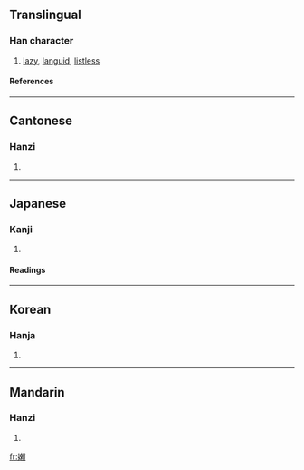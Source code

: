 {{see|懶|懒}}

==Translingual==
===Han character===
{{Han char|rn=38|rad=女|as=16|sn=19|four=4748<sub>6</sub>|canj=女木中金 (VDLC)}}
# [[lazy]], [[languid]], [[listless]]
====References====
{{Han ref|kx=0273.360|dkj=06872|dj=0542.080|hdz=21089.090|uh=5B3E|ud=23358|bh=F1FB|bd=61947}}

----
==Cantonese==
===Hanzi===
{{yue-hanzi|jyut=|y=laan5}}
# {{defn|Cantonese}}

----
==Japanese==
===Kanji===
{{ja-kanji|grade=|rs=女16}}
# {{defn|Japanese}} 
====Readings====
{{ja-readings|on=[[らん]] (ran)|kun=[[おこたる]] (okotaru), [[ものうい]] (monoui)}}

----
==Korean==
===Hanja===
{{ko-hanja|hangeul=란|rv=ran|mr=ran}}
# {{defn|Korean}}

----
==Mandarin==
===Hanzi===
{{cmn-hanzi|pin=[[lǎn]] (lan3)|wg=lan<sup>3</sup>}}
# {{defn|Mandarin}}

[[fr:嬾]]